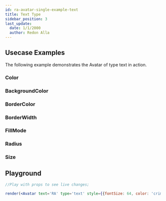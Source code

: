 ```yaml
---
id: ra-avatar-single-example-text
title: Text Type
sidebar_position: 3
last_update:
  date: 1/1/2000
  author: Redon Alla
---
```


## Usecase Examples

The following example demonstrates the Avatar of type text in action.

### Color


<Color />

### BackgroundColor


<BackgroundColor />

### BorderColor


<BorderColor />

### BorderWidth


<BorderWidth />

### FillMode


<FillMode />

### Radius


<Radius />

### Size


<Size />

## Playground

```jsx live noInline
//Play with props to see live changes;

render(<Avatar text='RA' type='text' style={{fontSize: 64, color: 'crimson'}}  size={120} color='default' borderWidth='thin' fillMode='ghost' backgroundColor='#ed143d24' borderColor='crimson' />);
```